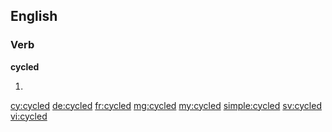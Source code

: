 ==English==

===Verb===
'''cycled'''

# {{en-past of|cycle}}

[[cy:cycled]]
[[de:cycled]]
[[fr:cycled]]
[[mg:cycled]]
[[my:cycled]]
[[simple:cycled]]
[[sv:cycled]]
[[vi:cycled]]